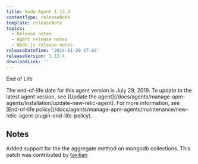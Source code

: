 ```yaml
---
title: Node Agent 1.13.4
contentType: releaseNote
template: releaseNote
topics:
  - Release notes
  - Agent release notes
  - Node.js release notes
releaseDateTime: '2014-11-20 17:02'
releaseVersion: 1.13.4
downloadLink: ''
---
```


End of Life

<Callout variant="important">
  The end-of-life date for this agent version is July 29, 2019. To update to the latest agent version, see [Update the agent](/docs/agents/manage-apm-agents/installation/update-new-relic-agent). For more information, see [End-of-life policy](/docs/agents/manage-apm-agents/maintenance/new-relic-agent-plugin-end-life-policy).
</Callout>

## Notes

Added support for the the aggregate method on mongodb collections. This patch was contributed by [taxilian](https://github.com/taxilian)
